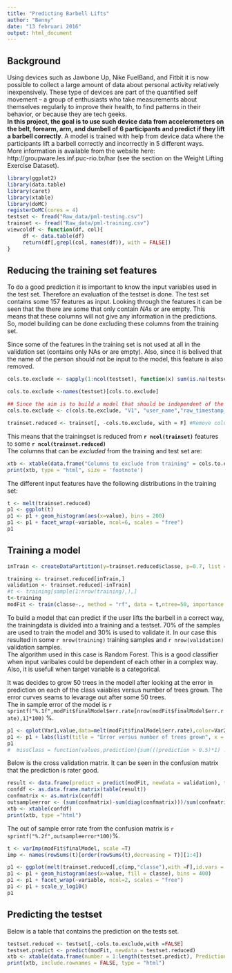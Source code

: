 ```yaml
---
title: "Predicting Barbell Lifts"
author: "Benny"
date: "13 februari 2016"
output: html_document
---
```

## Background
Using devices such as Jawbone Up, Nike FuelBand, and Fitbit it is now possible to collect a large amount of data about personal activity relatively inexpensively. These type of devices are part of the quantified self movement – a group of enthusiasts who take measurements about themselves regularly to improve their health, to find patterns in their behavior, or because they are tech geeks.  
**In this project, the goal is to use such device data from accelerometers on the belt, forearm, arm, and dumbell of 6 participants and predict if they lift a barbell correctly**. A model is trained with help from device data where the participants lift a barbell correctly and incorrectly in 5 different ways.  
More information is available from the website here: http://groupware.les.inf.puc-rio.br/har (see the section on the Weight Lifting Exercise Dataset).

```r
library(ggplot2)
library(data.table)
library(caret)
library(xtable)
library(doMC)
registerDoMC(cores = 4)
testset <- fread("Raw_data/pml-testing.csv")
trainset <- fread("Raw_data/pml-training.csv")
viewcoldf <- function(df, col){
     df <- data.table(df)
     return(df[,grepl(col, names(df)), with = FALSE])
}
```
## Reducing the training set features
To do a good prediction it is important to know the input variables used in the test set. Therefore an evaluation of the testset is done. The test set contains some 157 features as input. Looking through the features it can be seen that the there are some that only contain *NA*s or are empty. This means that these columns will not give any information in the predictions.  
So, model building can be done excluding these columns from the training set. 

Since some of the features in the training set is not used at all in the validation set (contains only NAs or are empty). Also, since it is belived that the name of the person should not be input to the model, this feature is also removed. 
```r
cols.to.exclude <- sapply(1:ncol(testset), function(x) sum(is.na(testset[, x, with = F])|testset[, x, with = F]=="") == nrow(testset)) ## sum of either NAs or "" samples are the same as the number of rows, then the columns should not be used for evaluation since they do not contain any information.

cols.to.exclude <-names(testset)[cols.to.exclude]

## Since the aim is to build a model that should be independent of the name of the person, time these feature should be removed.
cols.to.exclude <- c(cols.to.exclude, "V1", "user_name","raw_timestamp_part_1","raw_timestamp_part_2","cvtd_timestamp","new_window","num_window")

trainset.reduced <- trainset[, -cols.to.exclude, with = F] #Remove columns that are exluded from taining

```
This means that the trainingset is reduced from **`r ncol(trainset)`** features to some **`r ncol(trainset.reduced) `**  
The columns that can be _excluded_ from the training and test set are:

```r
xtb <- xtable(data.frame("Columns to exclude from training" = cols.to.exclude))
print(xtb, type = "html", size = 'footnote')
```
The different input features have the following distributions in the training set:
```r
t <- melt(trainset.reduced)
p1 <- ggplot(t)
p1 <- p1 + geom_histogram(aes(x=value), bins = 200)
p1 <- p1 + facet_wrap(~variable, ncol=6, scales = "free")
p1
```


## Training a model
```r
inTrain <- createDataPartition(y=trainset.reduced$classe, p=0.7, list =F)

training <- trainset.reduced[inTrain,]
validation <- trainset.reduced[-inTrain]
#t <- training[sample(1:nrow(training),),]
t<-training
modFit <- train(classe~., method = "rf", data = t,ntree=50, importance = TRUE)
```
To build a model that can predict if the user lifts the barbell in a correct way, the trainingdata is divided into a training and a testset. 70% of the samples are used to train the model and 30% is used to validate it. In our case this resulted in some `r nrow(training)` training samples and `r nrow(validation)` validation samples.  
The algorithm used in this case is Random Forest. This is a good classifier when input varibales could be dependent of each other in a complex way. Also, it is usefull when target variable is a categorical.

It was decides to grow 50 trees in the modell after looking at the error  in prediction on each of the class vaiables versus number of trees grown. The error curves seams to levarage out after some 50 trees.  
The in sample error of the model is `r sprintf("%.1f",modFit$finalModel$err.rate[nrow(modFit$finalModel$err.rate),1]*100)`
 %.
```r
p1 <- qplot(Var1,value,data=melt(modFit$finalModel$err.rate),color=Var2, geom = "line")
p1 <- p1 + labs(list(title = "Error versus number of trees grown", x = "Number of trees", y = "Error Rate", color = "Classe"))
p1
#  missClass = function(values,prediction){sum(((prediction > 0.5)*1) != values)/length(values)}
```

Below is the cross validation matrix. It can be seen in the confusion matrix that the prediction is rater good.
```r
result <- data.frame(predict = predict(modFit, newdata = validation), true=validation$classe)
confdf <- as.data.frame.matrix(table(result))
confmatrix <- as.matrix(confdf)
outsampleerror <- (sum(confmatrix)-sum(diag(confmatrix)))/sum(confmatrix)
xtb <- xtable(confdf)
print(xtb, type ="html")
```
\s
The out of sample error rate from the confusion matrix is `r sprintf("%.2f",outsampleerror*100)`%.
```r
t <- varImp(modFit$finalModel, scale =T)
imp <- names(rowSums(t)[order(rowSums(t),decreasing = T)][1:4])

p1 <- ggplot(melt(trainset.reduced[,c(imp,"classe"),with =F],id.vars = "classe"))
p1 <- p1 + geom_histogram(aes(x=value, fill = classe), bins = 400)
p1 <- p1 + facet_wrap(~variable, ncol=2, scales = "free")
p1 <- p1 + scale_y_log10()
p1
```


## Predicting the testset
Below is a table that contains the prediction on the tests set.
```r

testset.reduced <- testset[,-cols.to.exclude,with =FALSE]
testset.predict <- predict(modFit, newdata = testset.reduced)
xtb <- xtable(data.frame(number = 1:length(testset.predict), Prediction = testset.predict))
print(xtb, include.rownames = FALSE, type = "html")
```

